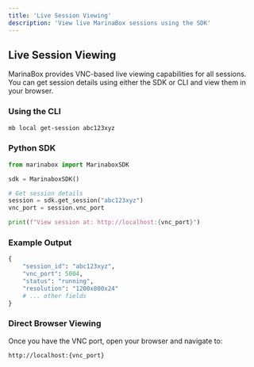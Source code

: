 ```yaml
---
title: 'Live Session Viewing'
description: 'View live MarinaBox sessions using the SDK'
---
```


## Live Session Viewing

MarinaBox provides VNC-based live viewing capabilities for all sessions. You can get session details using either the SDK or CLI and view them in your browser.

### Using the CLI

```bash
mb local get-session abc123xyz
```

### Python SDK

```python
from marinabox import MarinaboxSDK

sdk = MarinaboxSDK()

# Get session details
session = sdk.get_session("abc123xyz")
vnc_port = session.vnc_port

print(f"View session at: http://localhost:{vnc_port}")
```

### Example Output

```python
{
    "session_id": "abc123xyz",
    "vnc_port": 5004,
    "status": "running",
    "resolution": "1200x800x24"
    # ... other fields
}
```

### Direct Browser Viewing

Once you have the VNC port, open your browser and navigate to:
```
http://localhost:{vnc_port}
```